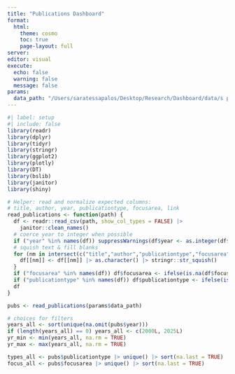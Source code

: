 ```yaml
---
title: "Publications Dashboard"
format:
  html:
    theme: cosmo
    toc: true
    page-layout: full
server: 
editor: visual
execute:
  echo: false
  warning: false
  message: false
params:
  data_path: "/Users/saratessapalos/Desktop/Research/Dashboard/data/s palos - Sheet1.csv"
---
```


```r
#| label: setup
#| include: false
library(readr)
library(dplyr)
library(tidyr)
library(stringr)
library(ggplot2)
library(plotly)
library(DT)
library(bslib)
library(janitor)
library(shiny)

# Helper: read and normalize expected columns:
# title, author, year, publicationtype, focusarea, link
read_publications <- function(path) {
  df <- readr::read_csv(path, show_col_types = FALSE) |>
    janitor::clean_names()
  # coerce year to integer when possible
  if ("year" %in% names(df)) suppressWarnings(df$year <- as.integer(df$year))
  # squish text & fill blanks
  for (nm in intersect(c("title","author","publicationtype","focusarea"), names(df))) {
    df[[nm]] <- df[[nm]] |> as.character() |> stringr::str_squish()
  }
  if ("focusarea" %in% names(df)) df$focusarea <- ifelse(is.na(df$focusarea) | df$focusarea=="", "Unspecified", df$focusarea)
  if ("publicationtype" %in% names(df)) df$publicationtype <- ifelse(is.na(df$publicationtype) | df$publicationtype=="", "Unspecified", df$publicationtype)
  df
}

pubs <- read_publications(params$data_path)

# choices for filters
years_all <- sort(unique(na.omit(pubs$year)))
if (length(years_all) == 0) years_all <- c(2000L, 2025L)
yr_min <- min(years_all, na.rm = TRUE)
yr_max <- max(years_all, na.rm = TRUE)

types_all <- pubs$publicationtype |> unique() |> sort(na.last = TRUE)
focus_all <- pubs$focusarea |> unique() |> sort(na.last = TRUE)

```


